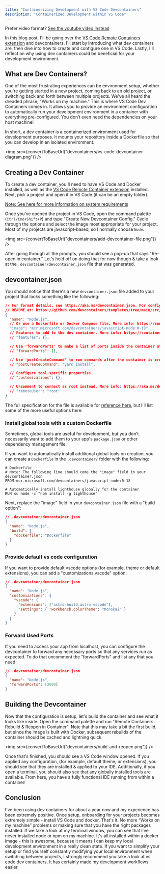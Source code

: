 ```yaml
---
title: "Containerizing Development with VS Code Devcontainers"
description: "Containerized Development within VS Code"
---
```



Prefer video format? [See the youtube video instead](https://www.youtube.com/watch?v=cB86HE_HIDc)

In this blog post, I'll be going over the [VS Code Remote Containers extension](https://code.visualstudio.com/docs/devcontainers/containers) and devcontainers. I'll start by introducing what dev containers are, then dive into how to create and configure one in VS Code. Lastly, I'll reflect on why using dev containers could be beneficial for your development environment.

## What are Dev Containers?

One of the most frustrating experiences can be environment setup, whether you're getting started in a new project, coming back to an old project, or switching back and forth between multiple projects. We've all heard the dreaded phrase, "Works on my machine." This is where VS Code Dev Containers comes in. It allows you to provide an environment configuration to automatically run your development environment in a container with everything pre-configured. You don’t even need the dependencies on your host machine!

In short, a dev container is a containerized environment used for development purposes. It mounts your repository inside a Dockerfile so that you can develop in an isolated environment.

<img src={convertToBaseUrl("devcontainers/vs-code-devcontainer-diagram.png")} />

## Creating a Dev Container

To create a dev container, you'll need to have VS Code and Docker installed, as well as the [VS Code Remote Container extension](https://marketplace.visualstudio.com/items?itemName=ms-vscode-remote.remote-containers) installed. Next, pick a project and open it in VS Code (it can be an empty folder).

[Note: See here for more information on system requirements](https://code.visualstudio.com/docs/devcontainers/containers#_system-requirements)

Once you've opened the project in VS Code, open the command palette (`Ctrl/Cmd+Shift+P`) and type "Create New Devcontainer Config." Cycle through the options and select the image most appropriate for your project. Most of my projects are javascript-based, so I normally choose `Node`.

<img src={convertToBaseUrl("devcontainers/add-devcontainer-file.png")} />

After going through all the prompts, you should see a pop-up that says "Re-open in container." Let's hold off on doing that for now though & take a look at the `.devcontainer/devcontainer.json` file that was generated.

## devcontainer.json

You should notice that there's a new `devcontainer.json` file added to your project that looks something like the following:

```json
// For format details, see https://aka.ms/devcontainer.json. For config options, see the
// README at: https://github.com/devcontainers/templates/tree/main/src/javascript-node
{
  "name": "Node.js",
  // Or use a Dockerfile or Docker Compose file. More info: https://containers.dev/guide/dockerfile
  "image": "mcr.microsoft.com/devcontainers/javascript-node:0-18"
  // Features to add to the dev container. More info: https://containers.dev/features.
  // "features": {},

  // Use 'forwardPorts' to make a list of ports inside the container available locally.
  // "forwardPorts": [],

  // Use 'postCreateCommand' to run commands after the container is created.
  // "postCreateCommand": "yarn install",

  // Configure tool-specific properties.
  // "customizations": {},

  // Uncomment to connect as root instead. More info: https://aka.ms/dev-containers-non-root.
  // "remoteUser": "root"
}
```

The full specification for the file is available for [reference here](https://containers.dev/implementors/json_reference/), but I'll list some of the more useful options here:

### Install global tools with a custom Dockerfile

Sometimes, global tools are useful for development, but you don't necessarily want to add them to your app's `package.json` or other dependency management file.

If you want to automatically install additional global tools on creation, you can create a `Dockerfile` in the `.devcontainer/` folder with the following:

```docker
# Dockerfile
# Note: The following line should come the "image" field in your devcontainer.json
FROM mcr.microsoft.com/devcontainers/javascript-node:0-18

# Automatically install lighthouse globally for the container
RUN su node -c "npm install -g lighthouse"
```

Next, replace the "image" field in your `devcontainer.json` file with a "build option":

```json
// .devcontainer/devcontainer.json
{
  "name": "Node.js",
  "build": {
    "dockerfile": "Dockerfile"
  }
}
```

### Provide default vs code configuration

If you want to provide default vscode options (for example, theme or default extensions), you can add a "customizations.vscode" option:

```json
// .devcontainer/devcontainer.json
{
  "name": "Node.js",
  "customizations": {
    "vscode": {
      "extensions": ["astro-build.astro-vscode"],
      "settings": { "workbench.colorTheme": "Monokai" }
    }
  }
}
```

### Forward Used Ports

If you need to access your app from localhost, you can configure the devcontainer to forward any necessary ports so that any services run as expected. To do that uncomment the "forwardPorts" and list any that you need:

```json
// .devcontainer/devcontainer.json
{
  "name": "Node.js",
  "forwardPorts": [3000]
}
```

## Building the Devcontainer

Now that the configuration is setup, let's build the container and see what it looks like inside. Open the command palette and run "Remote Containers: Rebuild & Reopen in Container". Note that this may take a bit the first build, but since the image is built with Docker, subsequent rebuilds of the container should be cached and lightning quick.

<img src={convertToBaseUrl("devcontainers/build-and-reopen.png")} />

Once that's finished, you should see a VS Code window opened. If you applied any configuration, (for example, default theme, or extensions), you should see that they are installed & applied to your IDE. Additionally, if you open a terminal, you should also see that any globally installed tools are available. From here, you have a fully functional IDE running from within a container!

## Conclusion

I've been using dev containers for about a year now and my experience has been extremely positive. Once setup, onboarding for your projects becomes extremely simple - install VS Code and docker. That's it. No more “Works on my machine” problems or making sure that you have the right packages installed. If we take a look at my terminal window, you can see that I've never installed node or npm on my machine. It's all installed within a docker image - this is awesome, because it means I can keep my local development environment in a really clean state. If you want to simplify your setup or find yourself constantly modifying your local environment when switching between projects, I strongly recommend you take a look at vs code dev containers. It has certainly made my development workflows easier.
